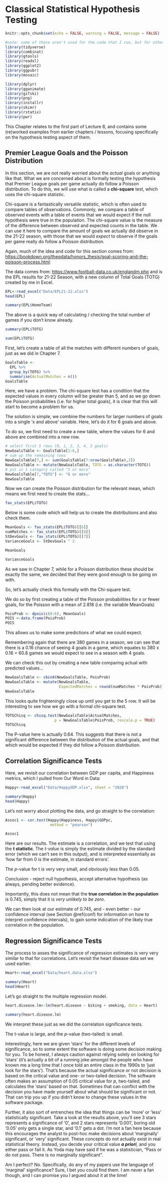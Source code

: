 # Classical Statistical Hypothesis Testing {#H-testing}

```r
knitr::opts_chunk$set(echo = FALSE, warning = FALSE, message = FALSE)
```

```r
#note: some of these aren't used for the code that I run, but for other parts I have hashed out.
library(tidyverse)
library(combinat)
library(gtools)
library(readxl)
library(ggplot2)
library(ggpubr)
library(mosaic)

library(dplyr)
library(gganimate)
library(gifski)
library(png)
library(installr)
library(skimr)
library(rstatix)
library(pwr)
```

This Chapter relates to the first part of Lecture 8, and contains some (re)worked examples from earlier chapters / lessons, focusing specifically on the hypothesis testing aspect of them.

## Premier League Goals and the Poisson Distribution

In this section, we are not really worried about the *actual* goals or anything like that. What we are concerned about is formally testing the hypothesis that Premier League goals per game actually do follow a Poisson distribution. To do this, we will use what is called a **chi-square** test, which uses the chi-square statistic.

Chi-square is a fantastically versatile statistic, which is often used to compare tables of observations. Commonly, we compare a table of observed events with a table of events that we would expect if the null hypothesis were true in the population. The chi-square value is the measure of the difference between observed and expected counts in the table. We can use it here to compare the amount of goals we actually did observe in the 21-22 season, with those that we would *expect* to observe if the goals per game really do follow a Poisson distribution.

Again, much of the idea and code for this section comes from: <https://bookdown.org/theqdata/honors_thesis/goal-scoring-and-the-poisson-process.html>

The data comes from: <https://www.football-data.co.uk/englandm.php> and is the EPL results for 21-22 Season, with a new column of Total Goals (TOTG) created by me in Excel.

```r
EPL<-read_excel("Data/EPL21-22.xlsx")
head(EPL)
```

```r
summary(EPL$HomeTeam)
```

The above is a quick way of calculating / checking the total number of games if you don't know already.

```r
summary(EPL$TOTG)
```

```r
sum(EPL$TOTG)
```

First, let's create a table of all the matches with different numbers of goals, just as we did in Chapter 7.

```r
GoalsTable <- 
  EPL %>% 
  group_by(TOTG) %>% 
  summarise(ActualMatches = n())
GoalsTable 
```

Here, we have a problem. The chi-square test has a condition that the expected values in every column will be greater than 5, and as we go down the Poisson probabilities (i.e. for higher total goals), it is clear that this will start to become a problem for us.

The solution is simple, we combine the numbers for larger numbers of goals into a single 'x and above' variable. Here, let's do it for 6 goals and above.

To do so, we first need to create a new table, where the values for 6 and above are combined into a new row.

```r
# select first 5 rows (0, 1, 2, 3, 4, 5 goals)
NewGoalsTable <- GoalsTable[1:6,]
# sum up the remaining rows
NewGoalsTable[7,] <- sum(GoalsTable[7:nrow(GoalsTable),2])
NewGoalsTable <- mutate(NewGoalsTable, TOTG = as.character(TOTG))
# put in 1 category called "5 or more"
NewGoalsTable[7,"TOTG"] <- "6 or more" 
NewGoalsTable
```

Now we can create the Poisson distribution for the relevant mean, which means we first need to create the stats...

```r
fav_stats(EPL$TOTG)
```

Below is some code which will help us to create the distributions and also check them.

```r
MeanGoals <- fav_stats(EPL$TOTG)[[6]]
numMatches <- fav_stats(EPL$TOTG)[[8]]
StDevGoals <- fav_stats(EPL$TOTG)[[7]]
VarianceGoals <- StDevGoals ^ 2
```

```r
MeanGoals
```

```r
VarianceGoals
```

As we saw in Chapter 7, while for a Poisson distribution these should be exactly the same, we decided that they were good enough to be going on with.

So, let's actually check this formally with the Chi-square test.

We do so by first creating a table of the Poisson probabilities for x or fewer goals, for the Poisson with a mean of 2.818 (i.e. the variable MeanGoals)

```r
PoisProb <- dpois(c(0:6), MeanGoals)
POIS <-data.frame(PoisProb)
POIS
```

This allows us to make some predictions of what we could expect.

Remembering again that there are 380 games in a season, we can see that there is a 0.16 chance of seeing 4 goals in a game, which equates to 380 x 0.16 = 60.8 games we would expect to see in a season with 4 goals.

We can check this out by creating a new table comparing actual with predicted values...

```r
NewGoalsTable <- cbind(NewGoalsTable, PoisProb) 
NewGoalsTable <- mutate(NewGoalsTable, 
                        ExpectedMatches = round(numMatches * PoisProb))
NewGoalsTable
```

This looks quite frighteningly close up until you get to the 5 row. It will be interesting to see how we go with a formal chi-square test.

```r
TOTGChisq <- chisq.test(NewGoalsTable$ActualMatches, 
                      p = NewGoalsTable$PoisProb, rescale.p = TRUE)
TOTGChisq
```

The P-value here is actually 0.64. This suggests that there is not a significant difference between the distribution of the actual goals, and that which would be expected if they did follow a Poisson distribution.

## Correlation Significance Tests

Here, we revisit our correlation between GDP per capita, and Happiness metrics, which I pulled from Our Word in Data:

```r
Happy<-read_excel("Data/HappyGDP.xlsx", sheet = "2020")

summary(Happy)
head(Happy)
```

Let's not worry about plotting the data, and go straight to the correlation:

```r
Assoc1 <- cor.test(Happy$Happiness, Happy$GDPpc, 
                    method = "pearson")

Assoc1

```

Here are our results. The estimate is a correlation, and we test that using the **t statistic**. The *t-value* is simply the estimate divided by the standard error (which we can't see in this output), and is interpreted essentially as 'how far from 0 is the estimate, in standard errors'.

The *p*-value for t is very very small, and obviously less than 0.05.

Conclusion - reject null hypothesis, accept alternative hypothesis (as always, pending better evidence).

Importantly, this does not mean that the **true correlation in the population** is 0.745, simply that it is *very unlikely to be zero*.

We can then look at our estimate of 0.745, and - even better - our confidence interval (see Section \@ref(conf) for information on how to interpret confidence intervals), to gain some indication of the likely true correlation in the population.

## Regression Significance Tests

The process to asses the significance of regression estimates is very very similar to that for correlations. Let's revisit the heart disease data set we used earlier.

```r
Heart<-read_excel("Data/heart.data.xlsx")

summary(Heart)
head(Heart)
```

Let's go straight to the multiple regression model.

```r
heart.disease.lm<-lm(heart.disease ~ biking + smoking, data = Heart)

summary(heart.disease.lm)
```

We interpret these just as we did the correlation significance tests.

The t-value is large, and the *p*-value (two-tailed) is small.

Interestingly, here we are given 'stars' for the different levels of significance, so to some extent the software is doing some decision making for you. To be honest, I always caution against relying solely on looking for 'stars' (it's actually a bit of a running joke amongst the people who have known me a long time that I once told an entire class in the 1990s to 'just look for the stars'). That's because the actual significance or not decision is based on the critical value and one- or two-tailed decision. The software often makes an assumption of 0.05 critical value for *p*, two-tailed, and calculates the 'stars' based on that. Sometimes that can conflict with the decision you have made yourself about what should be significant or not. That can trip you up if you didn't know to change these values in the software package.

Further, it also sort of entrenches the idea that things can be 'more' or 'less' statistically significant. Take a look at the results above, you'll see 3 stars represents a significance of '0', and 2 stars represents '0.001', boring old '0.05' only gets a single star, and '0.1' gets a dot. I'm not a fan here because this encourages the analyst to post-hoc make decisions about 'marginally' significant, or 'very' significant. These concepts do not actually exist in real statistical theory. Instead, you decide your critical value ***a priori***, and you either pass or fail it. As Yoda may have said if he was a statistician, "Pass or do not pass. There is no marginally significant".

Am I perfect? No. Specifically, do any of my papers use the language of 'marginal' significance? Sure, I bet you could find them. I am never a fan though, and I can promise you I argued about it at the time!
